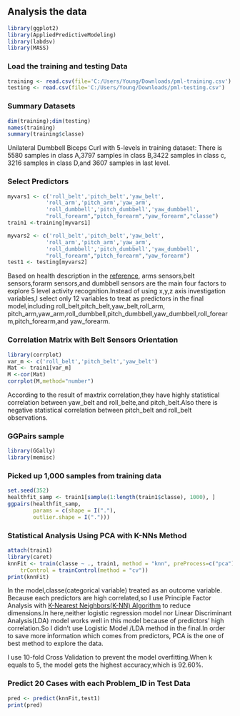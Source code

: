 ## Analysis the data

```r
library(ggplot2)
library(AppliedPredictiveModeling)
library(labdsv)
library(MASS)
```

### Load the training and testing Data
```r
training <- read.csv(file='C:/Users/Young/Downloads/pml-training.csv')
testing <- read.csv(file='C:/Users/Young/Downloads/pml-testing.csv')

```

### Summary Datasets 

```r
dim(training);dim(testing)
names(training)
summary(training$classe)

```
Unilateral Dumbbell Biceps Curl with 5-levels in  training dataset:
There is 5580 samples in class A,3797 samples in class B,3422 samples in class c,
3216 samples in class D,and 3607 samples in last level.



###   Select Predictors
```r

myvars1 <- c('roll_belt','pitch_belt','yaw_belt',
            'roll_arm','pitch_arm','yaw_arm',
            'roll_dumbbell','pitch_dumbbell','yaw_dumbbell',
            "roll_forearm","pitch_forearm","yaw_forearm","classe")
train1 <-training[myvars1]

myvars2 <- c('roll_belt','pitch_belt','yaw_belt',
            'roll_arm','pitch_arm','yaw_arm',
            'roll_dumbbell','pitch_dumbbell','yaw_dumbbell',
            "roll_forearm","pitch_forearm","yaw_forearm")
test1 <- testing[myvars2]

```
Based on health description in the <a href="http://groupware.les.inf.puc-rio.br/har">reference</a>,
arms sensors,belt sensors,forarm sensors,and dumbbell sensors are the main four factors to explore 
5 level activity recognition.Instead of using x,y,z axis investigation variables,I select only 12 
variables to treat as predictors in the final model,including roll_belt,pitch_belt,yaw_belt,roll_arm,
pitch_arm,yaw_arm,roll_dumbbell,pitch_dumbbell,yaw_dumbbell,roll_forearm,pitch_forearm,and yaw_forearm.

### Correlation Matrix with Belt Sensors Orientation
```r
library(corrplot)
var_m <- c('roll_belt','pitch_belt','yaw_belt')
Mat <- train1[var_m]
M <-cor(Mat)
corrplot(M,method="number")

```
According to the result of maxtrix correlation,they have highly statistical correlation
between yaw_belt and roll_belte,and pitch_belt.Also there is negative statistical
correlation between pitch_belt and roll_belt observations.

### GGPairs sample 

```r
library(GGally)
library(memisc)

```

### Picked up 1,000 samples from training data

```r
set.seed(352)
healthfit_samp <- train1[sample(1:length(train1$classe), 1000), ]
ggpairs(healthfit_samp, 
        params = c(shape = I("."), 
        outlier.shape = I(".")))

```

### Statistical Analysis Using PCA with K-NNs Method
```r

attach(train1)
library(caret)
knnFit <- train(classe ~ ., train1, method = "knn", preProcess=c("pca"), 
    trControl = trainControl(method = "cv"))
print(knnFit)

```

In the model,classe(categorical variable) treated as an outcome variable.
Because each predictors are high correlated,so I use Principle Factor 
Analysis with <a href="http://en.wikipedia.org/wiki/K-nearest_neighbors_algorithm">
K-Nearest Neighbors(K-NN) Algorithm</a> to reduce dimensions.In here,neither 
logistic regression model nor Linear Discriminant Analysis(LDA) model works well 
in this model because of predictors' high correlation.So I didn't use Logistic Model
/LDA method in the final.In order to save more information which comes from predictors,
PCA is the one of best method to explore the data.

I use 10-fold Cross Validation to prevent the model overfitting.When k equals to 5,
the model gets the highest accuracy,which is 92.60%.

### Predict 20 Cases with each Problem_ID in Test Data
```r
pred <- predict(knnFit,test1)
print(pred)

```
